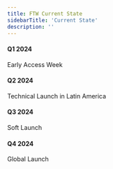 ```yaml
---
title: FTW Current State
sidebarTitle: 'Current State'
description: ''
---
```


#### Q1 2024
Early Access Week
#### Q2 2024
Technical Launch in Latin America
#### Q3 2024
Soft Launch
#### Q4 2024
Global Launch
